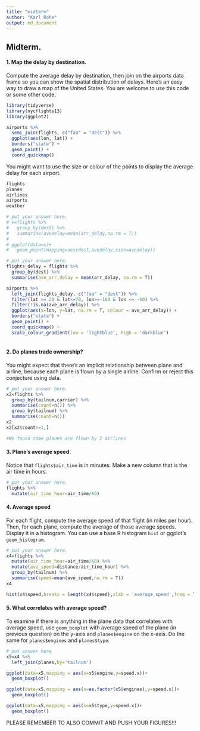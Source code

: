 ```yaml
---
title: "midterm"
author: "Karl Rohe"
output: md_document
---
```

  
## Midterm.
  
#### 1.  Map the delay by destination.
  
  Compute the average delay by destination, then join on the airports data frame so you can show the spatial distribution of delays. Here’s an easy way to draw a map of the United States.  You are welcome to use this code or some other code. 

```r
library(tidyverse)
library(nycflights13)
library(ggplot2)

airports %>%
  semi_join(flights, c("faa" = "dest")) %>%
  ggplot(aes(lon, lat)) +
  borders("state") +
  geom_point() +
  coord_quickmap()
```

You might want to use the size or colour of the points to display the average delay for each airport.

```r

flights
planes
airlines
airports
weather

# put your answer here.
# x=flights %>% 
#   group_by(dest) %>% 
#   summarise(avedelay=mean(arr_delay,na.rm = T)) 
# 
# ggplot(data=x)+
#   geom_point(mapping=aes(dest,avedelay,size=avedelay))

# put your answer here.
flights_delay = flights %>% 
  group_by(dest) %>% 
  summarise(ave_arr_delay = mean(arr_delay, na.rm = T))

airports %>% 
  left_join(flights_delay, c("faa" = "dest")) %>%
  filter(lat >= 20 & lat<=70, lon>=-160 & lon <= -60) %>% 
  filter(!is.na(ave_arr_delay)) %>% 
  ggplot(aes(x=lon, y=lat, na.rm = T, colour = ave_arr_delay)) +
  borders("state") +
  geom_point() +
  coord_quickmap() +
  scale_colour_gradient(low = 'lightblue', high = 'darkblue')
  


```


#### 2.   Do planes trade ownership?

You might expect that there’s an implicit relationship between plane and airline, because each plane is flown by a single airline. Confirm or reject this conjecture using data.

```r
# put your answer here. 
x2=flights %>% 
  group_by(tailnum,carrier) %>% 
  summarise(count=n()) %>% 
  group_by(tailnum) %>% 
  summarise(count=n())
x2
x2[x2$count!=1,]

#We found some planes are flown by 2 airlines
```


#### 3.  Plane's average speed.

Notice that ```flights$air_time``` is in minutes.  Make a new column that is the air time in hours. 

```r
# put your answer here. 
flights %>% 
  mutate(air_time_hour=air_time/60)
```


#### 4. Average speed

For each flight, compute the average speed of that flight (in miles per hour).  Then, for each plane, compute the average of those average speeds. Display it in a histogram. You can use a base R histogram ```hist``` or ggplot's ```geom_histogram```. 

```r
# put your answer here.  
x4=flights %>% 
  mutate(air_time_hour=air_time/60) %>% 
  mutate(ave_speed=distance/air_time_hour) %>% 
  group_by(tailnum) %>% 
  summarise(speed=mean(ave_speed,na.rm = T))
x4  

hist(x4$speed,breaks = length(x4$speed),xlab = 'average_speed',freq = T)
```




#### 5. What correlates with average speed?

To examine if there is anything in the plane data that correlates with average speed, use ```geom_boxplot``` with average speed of the plane (in previous question) on the y-axis and ```planes$engine``` on the x-axis.  Do the same for ```planes$engines``` and ```planes$type```.  

```r
# put answer here
x5=x4 %>% 
  left_join(planes,by='tailnum') 

ggplot(data=x5,mapping = aes(x=x5$engine,y=speed.x))+
  geom_boxplot()

ggplot(data=x5,mapping = aes(x=as.factor(x5$engines),y=speed.x))+
  geom_boxplot()

ggplot(data=x5,mapping = aes(x=x5$type,y=speed.x))+
  geom_boxplot()
```

PLEASE REMEMBER TO ALSO COMMIT AND PUSH YOUR FIGURES!!!
